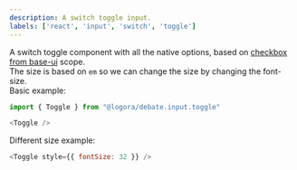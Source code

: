```yaml
---
description: A switch toggle input.
labels: ['react', 'input', 'switch', 'toggle']
---
```



A switch toggle component with all the native options, based on [checkbox from base-ui](https://bit.cloud/logora/debate/input/checkbox/label) scope.  
The size is based on `em` so we can change the size by changing the font-size.  
Basic example:

```js
import { Toggle } from "@logora/debate.input.toggle"
```
```js live
<Toggle />
```

Different size example:

```js live
<Toggle style={{ fontSize: 32 }} />
```
